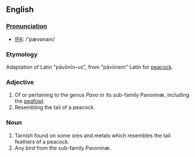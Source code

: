 ==English==
===[[Pronunciation]]===
*[[w:International Phonetic Alphabet|IPA]]: /'pæv&#477;na&#305;n/
===Etymology===
Adaptation of Latin "p&#257;v&#333;n&#299;n-us", from "p&#257;v&#333;nem" Latin for [[peacock]].
===Adjective===
#Of or pertaining to the genus ''Pavo'' or its sub-family Pavoninæ, including the [[peafowl]].
#Resembling the tail of a peacock.
===Noun===
#Tarnish found on some ores and metals which resembles the tail feathers of a peacock.
#Any bird from the sub-family Pavoninæ.